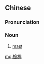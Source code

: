 ==Chinese==
{{zh-forms}}

===Pronunciation===
{{zh-pron
|m=wéigān
|c=wai4 gon1
|mn=qz,xm,zz:gûi-kan/qz:gûi-koaⁿ
|cat=n
}}

===Noun===
{{zh-noun}}

# [[mast]]

[[mg:桅桿]]